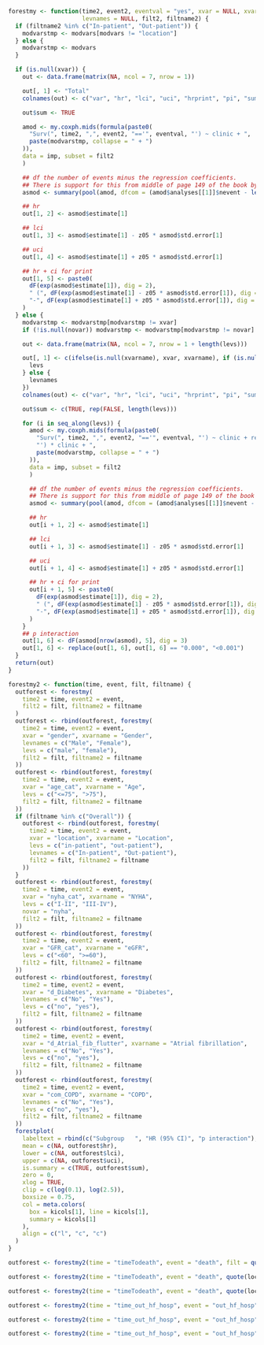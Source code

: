 ```r
forestmy <- function(time2, event2, eventval = "yes", xvar = NULL, xvarname = NULL, novar = NULL, levs = NULL,
                     levnames = NULL, filt2, filtname2) {
  if (filtname2 %in% c("In-patient", "Out-patient")) {
    modvarstmp <- modvars[modvars != "location"]
  } else {
    modvarstmp <- modvars
  }

  if (is.null(xvar)) {
    out <- data.frame(matrix(NA, ncol = 7, nrow = 1))

    out[, 1] <- "Total"
    colnames(out) <- c("var", "hr", "lci", "uci", "hrprint", "pi", "sum")

    out$sum <- TRUE

    amod <- my.coxph.mids(formula(paste0(
      "Surv(", time2, ",", event2, "=='", eventval, "') ~ clinic + ",
      paste(modvarstmp, collapse = " + ")
    )),
    data = imp, subset = filt2
    )

    ## df the number of events minus the regression coefficients.
    ## There is support for this from middle of page 149 of the book by Parmer & Machin (ISBN 0471936405)
    asmod <- summary(pool(amod, dfcom = (amod$analyses[[1]]$nevent - length(amod$analyses[[1]]$coefficients))))

    ## hr
    out[1, 2] <- asmod$estimate[1]

    ## lci
    out[1, 3] <- asmod$estimate[1] - z05 * asmod$std.error[1]

    ## uci
    out[1, 4] <- asmod$estimate[1] + z05 * asmod$std.error[1]

    ## hr + ci for print
    out[1, 5] <- paste0(
      dF(exp(asmod$estimate[1]), dig = 2),
      " (", dF(exp(asmod$estimate[1] - z05 * asmod$std.error[1]), dig = 2),
      "-", dF(exp(asmod$estimate[1] + z05 * asmod$std.error[1]), dig = 2), ")"
    )
  } else {
    modvarstmp <- modvarstmp[modvarstmp != xvar]
    if (!is.null(novar)) modvarstmp <- modvarstmp[modvarstmp != novar]

    out <- data.frame(matrix(NA, ncol = 7, nrow = 1 + length(levs)))

    out[, 1] <- c(ifelse(is.null(xvarname), xvar, xvarname), if (is.null(levnames)) {
      levs
    } else {
      levnames
    })
    colnames(out) <- c("var", "hr", "lci", "uci", "hrprint", "pi", "sum")

    out$sum <- c(TRUE, rep(FALSE, length(levs)))

    for (i in seq_along(levs)) {
      amod <- my.coxph.mids(formula(paste0(
        "Surv(", time2, ",", event2, "=='", eventval, "') ~ clinic + relevel(", xvar, ", ref = '", levs[i],
        "') * clinic + ",
        paste(modvarstmp, collapse = " + ")
      )),
      data = imp, subset = filt2
      )

      ## df the number of events minus the regression coefficients.
      ## There is support for this from middle of page 149 of the book by Parmer & Machin (ISBN 0471936405)
      asmod <- summary(pool(amod, dfcom = (amod$analyses[[1]]$nevent - length(amod$analyses[[1]]$coefficients))))

      ## hr
      out[i + 1, 2] <- asmod$estimate[1]

      ## lci
      out[i + 1, 3] <- asmod$estimate[1] - z05 * asmod$std.error[1]

      ## uci
      out[i + 1, 4] <- asmod$estimate[1] + z05 * asmod$std.error[1]

      ## hr + ci for print
      out[i + 1, 5] <- paste0(
        dF(exp(asmod$estimate[1]), dig = 2),
        " (", dF(exp(asmod$estimate[1] - z05 * asmod$std.error[1]), dig = 2),
        "-", dF(exp(asmod$estimate[1] + z05 * asmod$std.error[1]), dig = 2), ")"
      )
    }
    ## p interaction
    out[1, 6] <- dF(asmod[nrow(asmod), 5], dig = 3)
    out[1, 6] <- replace(out[1, 6], out[1, 6] == "0.000", "<0.001")
  }
  return(out)
}

forestmy2 <- function(time, event, filt, filtname) {
  outforest <- forestmy(
    time2 = time, event2 = event,
    filt2 = filt, filtname2 = filtname
  )
  outforest <- rbind(outforest, forestmy(
    time2 = time, event2 = event,
    xvar = "gender", xvarname = "Gender",
    levnames = c("Male", "Female"),
    levs = c("male", "female"),
    filt2 = filt, filtname2 = filtname
  ))
  outforest <- rbind(outforest, forestmy(
    time2 = time, event2 = event,
    xvar = "age_cat", xvarname = "Age",
    levs = c("<=75", ">75"),
    filt2 = filt, filtname2 = filtname
  ))
  if (filtname %in% c("Overall")) {
    outforest <- rbind(outforest, forestmy(
      time2 = time, event2 = event,
      xvar = "location", xvarname = "Location",
      levs = c("in-patient", "out-patient"),
      levnames = c("In-patient", "Out-patient"),
      filt2 = filt, filtname2 = filtname
    ))
  }
  outforest <- rbind(outforest, forestmy(
    time2 = time, event2 = event,
    xvar = "nyha_cat", xvarname = "NYHA",
    levs = c("I-II", "III-IV"),
    novar = "nyha",
    filt2 = filt, filtname2 = filtname
  ))
  outforest <- rbind(outforest, forestmy(
    time2 = time, event2 = event,
    xvar = "GFR_cat", xvarname = "eGFR",
    levs = c("<60", ">=60"),
    filt2 = filt, filtname2 = filtname
  ))
  outforest <- rbind(outforest, forestmy(
    time2 = time, event2 = event,
    xvar = "d_Diabetes", xvarname = "Diabetes",
    levnames = c("No", "Yes"),
    levs = c("no", "yes"),
    filt2 = filt, filtname2 = filtname
  ))
  outforest <- rbind(outforest, forestmy(
    time2 = time, event2 = event,
    xvar = "d_Atrial_fib_flutter", xvarname = "Atrial fibrillation",
    levnames = c("No", "Yes"),
    levs = c("no", "yes"),
    filt2 = filt, filtname2 = filtname
  ))
  outforest <- rbind(outforest, forestmy(
    time2 = time, event2 = event,
    xvar = "com_COPD", xvarname = "COPD",
    levnames = c("No", "Yes"),
    levs = c("no", "yes"),
    filt2 = filt, filtname2 = filtname
  ))
  forestplot(
    labeltext = rbind(c("Subgroup   ", "HR (95% CI)", "p interaction"), matrix(c(outforest$var, outforest$hrprint, outforest$pi), ncol = 3)),
    mean = c(NA, outforest$hr),
    lower = c(NA, outforest$lci),
    upper = c(NA, outforest$uci),
    is.summary = c(TRUE, outforest$sum),
    zero = 0,
    xlog = TRUE,
    clip = c(log(0.1), log(2.5)),
    boxsize = 0.75,
    col = meta.colors(
      box = kicols[1], line = kicols[1],
      summary = kicols[1]
    ),
    align = c("l", "c", "c")
  )
}
```

```r
outforest <- forestmy2(time = "timeTodeath", event = "death", filt = quote(!is.na(age)), filtname = "Overall")
```

```r
outforest <- forestmy2(time = "timeTodeath", event = "death", quote(location == "in-patient"), "In-patient")
```

```r
outforest <- forestmy2(time = "timeTodeath", event = "death", quote(location == "out-patient"), "Out-patient")
```

```r
outforest <- forestmy2(time = "time_out_hf_hosp", event = "out_hf_hosp", filt = quote(!is.na(age)), filtname = "Overall")
```

```r
outforest <- forestmy2(time = "time_out_hf_hosp", event = "out_hf_hosp", quote(location == "in-patient"), "In-patient")
```

```r
outforest <- forestmy2(time = "time_out_hf_hosp", event = "out_hf_hosp", quote(location == "out-patient"), "Out-patient")
```
